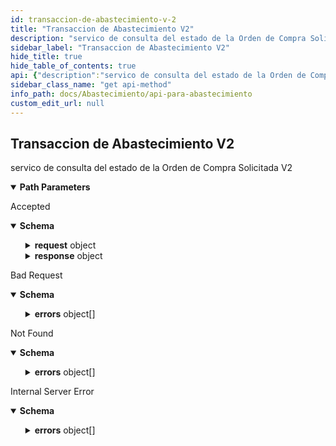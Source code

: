 ```yaml
---
id: transaccion-de-abastecimiento-v-2
title: "Transaccion de Abastecimiento V2"
description: "servico de consulta del estado de la Orden de Compra Solicitada V2"
sidebar_label: "Transaccion de Abastecimiento V2"
hide_title: true
hide_table_of_contents: true
api: {"description":"servico de consulta del estado de la Orden de Compra Solicitada V2","tags":["Abastecimiento V2"],"parameters":[{"description":"Id Transacción","name":"idTransaccion","in":"path","required":true,"schema":{"type":"integer"}}],"responses":{"202":{"description":"Accepted","content":{"application/json":{"schema":{"type":"object","properties":{"estado":{"type":"string"},"fechaCreacion":{"type":"string"},"fechaModificacion":{"type":"string"},"razon":{"type":"string"},"request":{"type":"object","required":["abastecimiento","almacen","contratoDistribucion","instancia"],"properties":{"abastecimiento":{"type":"object","required":["lineas","numeroOrdenExterna","origen","propietario","transportista"],"properties":{"datosAdicionales":{"type":"array","items":{"type":"object","properties":{"contenido":{"type":"string"},"meta":{"type":"string"}}}},"fechaDeRecepcionEsperada":{"type":"string"},"fechaOrdenExterna":{"type":"string"},"lineas":{"type":"array","items":{"type":"object","required":["almacenWMS","articulo","cantidadPedida","numeroDeLinea","propietario"],"properties":{"accionControlCalidad":{"type":"array","maxItems":128,"items":{"type":"string"}},"almacenWMS":{"type":"string","maxLength":50},"articulo":{"type":"object","required":["codigo","lote"],"properties":{"codigo":{"type":"string","maxLength":50},"datosAdicionales":{"type":"array","items":{"type":"object","properties":{"contenido":{"type":"string"},"meta":{"type":"string"}}}},"lote":{"type":"object","properties":{"datosAdicionales":{"type":"array","items":{"type":"object","properties":{"contenido":{"type":"string"},"meta":{"type":"string"}}}},"estadoLote":{"type":"string","enum":["OK","HOLD"]},"fechaDeVencimiento":{"type":"string"},"loteDeFabricante":{"type":"string"},"loteSecundario":{"type":"string"}}}}},"avisoContraMuestra":{"type":"string","maxLength":2000},"cantidadPedida":{"type":"integer"},"codigoAnmat":{"type":"string"},"contratoWarehouse":{"type":"string","maxLength":128},"datosAdicionales":{"type":"array","items":{"type":"object","properties":{"contenido":{"type":"string"},"meta":{"type":"string"}}}},"estatusOTdeTrazaporLPN":{"type":"string"},"estatusOtDeAcondporLpn":{"type":"string"},"numeroDeLinea":{"type":"string","maxLength":20},"productoTrazable":{"type":"string"},"propietario":{"type":"string","maxLength":15},"tipoAcondicionamiento":{"type":"array","maxItems":128,"items":{"type":"string"}},"tipoControlCalidad":{"type":"array","maxItems":128,"items":{"type":"string"}},"tipoTraza":{"type":"string"},"ubicacionPredeterminada":{"type":"string","maxLength":10},"unidadMedida":{"type":"string","maxLength":10},"valorDeclarado":{"type":"string"},"vidaUtildelLote":{"type":"string","maxLength":50}}}},"numeroOrdenExterna":{"type":"string","maxLength":55},"origen":{"type":"object","properties":{"calle":{"type":"string","maxLength":48},"codigoPostal":{"type":"string","maxLength":18},"datosAdicionales":{"type":"array","items":{"type":"object","properties":{"contenido":{"type":"string"},"meta":{"type":"string"}}}},"departamento":{"type":"string","maxLength":45},"id":{"type":"string","maxLength":55},"localidad":{"type":"string","maxLength":45},"nombreProvincia":{"type":"string","maxLength":25},"numero":{"type":"string"},"piso":{"type":"string","maxLength":45}}},"propietario":{"type":"string","maxLength":15},"transportista":{"type":"object","properties":{"datosPersonales":{"type":"object","properties":{"email":{"type":"string"},"nombreCompleto":{"description":"binding:\"lte=45\"","type":"string"},"numeroDeDocumento":{"type":"string"},"tipoDeDocumento":{"type":"string"}}},"idTransportista":{"type":"string"}}}}},"almacen":{"type":"string","maxLength":30},"contratoDistribucion":{"type":"string"},"contratoWarehouse":{"type":"string","maxLength":15},"instancia":{"type":"string"}}},"response":{"type":"object","properties":{"idTransaccion":{"type":"integer"}}}}}}}},"400":{"description":"Bad Request","content":{"application/json":{"schema":{"type":"object","properties":{"detail":{"type":"string"},"errors":{"type":"array","items":{"type":"object","properties":{"field":{"type":"string"},"message":{"type":"string"}}}},"status":{"type":"integer"},"title":{"type":"string"},"type":{"type":"string"}}}}}},"404":{"description":"Not Found","content":{"application/json":{"schema":{"type":"object","properties":{"detail":{"type":"string"},"errors":{"type":"array","items":{"type":"object","properties":{"field":{"type":"string"},"message":{"type":"string"}}}},"status":{"type":"integer"},"title":{"type":"string"},"type":{"type":"string"}}}}}},"500":{"description":"Internal Server Error","content":{"application/json":{"schema":{"type":"object","properties":{"detail":{"type":"string"},"errors":{"type":"array","items":{"type":"object","properties":{"field":{"type":"string"},"message":{"type":"string"}}}},"status":{"type":"integer"},"title":{"type":"string"},"type":{"type":"string"}}}}}}},"method":"get","path":"/abastecimiento/:idtransaccion","securitySchemes":{"ApiKeyAuth":{"type":"apiKey","name":"Authorization","in":"header"},"BasicAuth":{"type":"http","scheme":"basic"},"OAuth2AccessCode":{"type":"oauth2","flows":{"authorizationCode":{"authorizationUrl":"https://example.com/oauth/authorize","tokenUrl":"https://example.com/oauth/token","scopes":{"admin":" Grants read and write access to administrative information"}}}},"OAuth2Application":{"type":"oauth2","flows":{"clientCredentials":{"tokenUrl":"https://example.com/oauth/token","scopes":{"admin":" Grants read and write access to administrative information","write":" Grants write access"}}}},"OAuth2Implicit":{"type":"oauth2","flows":{"implicit":{"authorizationUrl":"https://example.com/oauth/authorize","scopes":{"admin":" Grants read and write access to administrative information","write":" Grants write access"}}}},"OAuth2Password":{"type":"oauth2","flows":{"password":{"tokenUrl":"https://example.com/oauth/token","scopes":{"admin":" Grants read and write access to administrative information","read":" Grants read access","write":" Grants write access"}}}}},"info":{"description":"API Restful to register shipments","title":"Api para abastecimiento","termsOfService":"http://swagger.io/terms/","contact":{"name":"API Support","url":"http://www.swagger.io/support","email":"support@swagger.io"},"license":{"name":"Apache 2.0","url":"http://www.apache.org/licenses/LICENSE-2.0.html"},"version":"1.0"}}
sidebar_class_name: "get api-method"
info_path: docs/Abastecimiento/api-para-abastecimiento
custom_edit_url: null
---
```



## Transaccion de Abastecimiento V2



servico de consulta del estado de la Orden de Compra Solicitada V2

<details style={{"marginBottom":"1rem"}} data-collapsed={false} open={true}><summary style={{}}><strong>Path Parameters</strong></summary><div><ul><ParamsItem className={"paramsItem"} param={{"description":"Id Transacción","name":"idTransaccion","in":"path","required":true,"schema":{"type":"integer"}}}></ParamsItem></ul></div></details><div><ApiTabs><TabItem label={"202"} value={"202"}><div>

Accepted

</div><div><MimeTabs schemaType={"response"}><TabItem label={"application/json"} value={"application/json"}><SchemaTabs><TabItem label={"Schema"} value={"Schema"}><details style={{}} data-collapsed={false} open={true}><summary style={{"textAlign":"left"}}><strong>Schema</strong></summary><div style={{"textAlign":"left","marginLeft":"1rem"}}></div><ul style={{"marginLeft":"1rem"}}><SchemaItem collapsible={false} name={"estado"} required={false} schemaName={"string"} qualifierMessage={undefined} schema={{"type":"string"}}></SchemaItem><SchemaItem collapsible={false} name={"fechaCreacion"} required={false} schemaName={"string"} qualifierMessage={undefined} schema={{"type":"string"}}></SchemaItem><SchemaItem collapsible={false} name={"fechaModificacion"} required={false} schemaName={"string"} qualifierMessage={undefined} schema={{"type":"string"}}></SchemaItem><SchemaItem collapsible={false} name={"razon"} required={false} schemaName={"string"} qualifierMessage={undefined} schema={{"type":"string"}}></SchemaItem><SchemaItem collapsible={true} className={"schemaItem"}><details style={{}}><summary style={{}}><strong>request</strong><span style={{"opacity":"0.6"}}> object</span></summary><div style={{"marginLeft":"1rem"}}><SchemaItem collapsible={true} className={"schemaItem"}><details style={{}}><summary style={{}}><strong>abastecimiento</strong><span style={{"opacity":"0.6"}}> object</span><strong style={{"fontSize":"var(--ifm-code-font-size)","color":"var(--openapi-required)"}}> required</strong></summary><div style={{"marginLeft":"1rem"}}><SchemaItem collapsible={true} className={"schemaItem"}><details style={{}}><summary style={{}}><strong>datosAdicionales</strong><span style={{"opacity":"0.6"}}> object[]</span></summary><div style={{"marginLeft":"1rem"}}><li><div style={{"fontSize":"var(--ifm-code-font-size)","opacity":"0.6","marginLeft":"-.5rem","paddingBottom":".5rem"}}>Array [</div></li><SchemaItem collapsible={false} name={"contenido"} required={false} schemaName={"string"} qualifierMessage={undefined} schema={{"type":"string"}}></SchemaItem><SchemaItem collapsible={false} name={"meta"} required={false} schemaName={"string"} qualifierMessage={undefined} schema={{"type":"string"}}></SchemaItem><li><div style={{"fontSize":"var(--ifm-code-font-size)","opacity":"0.6","marginLeft":"-.5rem"}}>]</div></li></div></details></SchemaItem><SchemaItem collapsible={false} name={"fechaDeRecepcionEsperada"} required={false} schemaName={"string"} qualifierMessage={undefined} schema={{"type":"string"}}></SchemaItem><SchemaItem collapsible={false} name={"fechaOrdenExterna"} required={false} schemaName={"string"} qualifierMessage={undefined} schema={{"type":"string"}}></SchemaItem><SchemaItem collapsible={true} className={"schemaItem"}><details style={{}}><summary style={{}}><strong>lineas</strong><span style={{"opacity":"0.6"}}> object[]</span><strong style={{"fontSize":"var(--ifm-code-font-size)","color":"var(--openapi-required)"}}> required</strong></summary><div style={{"marginLeft":"1rem"}}><li><div style={{"fontSize":"var(--ifm-code-font-size)","opacity":"0.6","marginLeft":"-.5rem","paddingBottom":".5rem"}}>Array [</div></li><SchemaItem collapsible={false} name={"accionControlCalidad"} required={false} schemaName={"string[]"} qualifierMessage={"**Possible values:** `<= 128`"} schema={{"type":"array","maxItems":128,"items":{"type":"string"}}}></SchemaItem><SchemaItem collapsible={false} name={"almacenWMS"} required={true} schemaName={"string"} qualifierMessage={"**Possible values:** `<= 50 characters`"} schema={{"type":"string","maxLength":50}}></SchemaItem><SchemaItem collapsible={true} className={"schemaItem"}><details style={{}}><summary style={{}}><strong>articulo</strong><span style={{"opacity":"0.6"}}> object</span><strong style={{"fontSize":"var(--ifm-code-font-size)","color":"var(--openapi-required)"}}> required</strong></summary><div style={{"marginLeft":"1rem"}}><SchemaItem collapsible={false} name={"codigo"} required={true} schemaName={"string"} qualifierMessage={"**Possible values:** `<= 50 characters`"} schema={{"type":"string","maxLength":50}}></SchemaItem><SchemaItem collapsible={true} className={"schemaItem"}><details style={{}}><summary style={{}}><strong>datosAdicionales</strong><span style={{"opacity":"0.6"}}> object[]</span></summary><div style={{"marginLeft":"1rem"}}><li><div style={{"fontSize":"var(--ifm-code-font-size)","opacity":"0.6","marginLeft":"-.5rem","paddingBottom":".5rem"}}>Array [</div></li><SchemaItem collapsible={false} name={"contenido"} required={false} schemaName={"string"} qualifierMessage={undefined} schema={{"type":"string"}}></SchemaItem><SchemaItem collapsible={false} name={"meta"} required={false} schemaName={"string"} qualifierMessage={undefined} schema={{"type":"string"}}></SchemaItem><li><div style={{"fontSize":"var(--ifm-code-font-size)","opacity":"0.6","marginLeft":"-.5rem"}}>]</div></li></div></details></SchemaItem><SchemaItem collapsible={true} className={"schemaItem"}><details style={{}}><summary style={{}}><strong>lote</strong><span style={{"opacity":"0.6"}}> object</span><strong style={{"fontSize":"var(--ifm-code-font-size)","color":"var(--openapi-required)"}}> required</strong></summary><div style={{"marginLeft":"1rem"}}><SchemaItem collapsible={true} className={"schemaItem"}><details style={{}}><summary style={{}}><strong>datosAdicionales</strong><span style={{"opacity":"0.6"}}> object[]</span></summary><div style={{"marginLeft":"1rem"}}><li><div style={{"fontSize":"var(--ifm-code-font-size)","opacity":"0.6","marginLeft":"-.5rem","paddingBottom":".5rem"}}>Array [</div></li><SchemaItem collapsible={false} name={"contenido"} required={false} schemaName={"string"} qualifierMessage={undefined} schema={{"type":"string"}}></SchemaItem><SchemaItem collapsible={false} name={"meta"} required={false} schemaName={"string"} qualifierMessage={undefined} schema={{"type":"string"}}></SchemaItem><li><div style={{"fontSize":"var(--ifm-code-font-size)","opacity":"0.6","marginLeft":"-.5rem"}}>]</div></li></div></details></SchemaItem><SchemaItem collapsible={false} name={"estadoLote"} required={false} schemaName={"string"} qualifierMessage={"**Possible values:** [`OK`, `HOLD`]"} schema={{"type":"string","enum":["OK","HOLD"]}}></SchemaItem><SchemaItem collapsible={false} name={"fechaDeVencimiento"} required={false} schemaName={"string"} qualifierMessage={undefined} schema={{"type":"string"}}></SchemaItem><SchemaItem collapsible={false} name={"loteDeFabricante"} required={false} schemaName={"string"} qualifierMessage={undefined} schema={{"type":"string"}}></SchemaItem><SchemaItem collapsible={false} name={"loteSecundario"} required={false} schemaName={"string"} qualifierMessage={undefined} schema={{"type":"string"}}></SchemaItem></div></details></SchemaItem></div></details></SchemaItem><SchemaItem collapsible={false} name={"avisoContraMuestra"} required={false} schemaName={"string"} qualifierMessage={"**Possible values:** `<= 2000 characters`"} schema={{"type":"string","maxLength":2000}}></SchemaItem><SchemaItem collapsible={false} name={"cantidadPedida"} required={true} schemaName={"integer"} qualifierMessage={undefined} schema={{"type":"integer"}}></SchemaItem><SchemaItem collapsible={false} name={"codigoAnmat"} required={false} schemaName={"string"} qualifierMessage={undefined} schema={{"type":"string"}}></SchemaItem><SchemaItem collapsible={false} name={"contratoWarehouse"} required={false} schemaName={"string"} qualifierMessage={"**Possible values:** `<= 128 characters`"} schema={{"type":"string","maxLength":128}}></SchemaItem><SchemaItem collapsible={true} className={"schemaItem"}><details style={{}}><summary style={{}}><strong>datosAdicionales</strong><span style={{"opacity":"0.6"}}> object[]</span></summary><div style={{"marginLeft":"1rem"}}><li><div style={{"fontSize":"var(--ifm-code-font-size)","opacity":"0.6","marginLeft":"-.5rem","paddingBottom":".5rem"}}>Array [</div></li><SchemaItem collapsible={false} name={"contenido"} required={false} schemaName={"string"} qualifierMessage={undefined} schema={{"type":"string"}}></SchemaItem><SchemaItem collapsible={false} name={"meta"} required={false} schemaName={"string"} qualifierMessage={undefined} schema={{"type":"string"}}></SchemaItem><li><div style={{"fontSize":"var(--ifm-code-font-size)","opacity":"0.6","marginLeft":"-.5rem"}}>]</div></li></div></details></SchemaItem><SchemaItem collapsible={false} name={"estatusOTdeTrazaporLPN"} required={false} schemaName={"string"} qualifierMessage={undefined} schema={{"type":"string"}}></SchemaItem><SchemaItem collapsible={false} name={"estatusOtDeAcondporLpn"} required={false} schemaName={"string"} qualifierMessage={undefined} schema={{"type":"string"}}></SchemaItem><SchemaItem collapsible={false} name={"numeroDeLinea"} required={true} schemaName={"string"} qualifierMessage={"**Possible values:** `<= 20 characters`"} schema={{"type":"string","maxLength":20}}></SchemaItem><SchemaItem collapsible={false} name={"productoTrazable"} required={false} schemaName={"string"} qualifierMessage={undefined} schema={{"type":"string"}}></SchemaItem><SchemaItem collapsible={false} name={"propietario"} required={true} schemaName={"string"} qualifierMessage={"**Possible values:** `<= 15 characters`"} schema={{"type":"string","maxLength":15}}></SchemaItem><SchemaItem collapsible={false} name={"tipoAcondicionamiento"} required={false} schemaName={"string[]"} qualifierMessage={"**Possible values:** `<= 128`"} schema={{"type":"array","maxItems":128,"items":{"type":"string"}}}></SchemaItem><SchemaItem collapsible={false} name={"tipoControlCalidad"} required={false} schemaName={"string[]"} qualifierMessage={"**Possible values:** `<= 128`"} schema={{"type":"array","maxItems":128,"items":{"type":"string"}}}></SchemaItem><SchemaItem collapsible={false} name={"tipoTraza"} required={false} schemaName={"string"} qualifierMessage={undefined} schema={{"type":"string"}}></SchemaItem><SchemaItem collapsible={false} name={"ubicacionPredeterminada"} required={false} schemaName={"string"} qualifierMessage={"**Possible values:** `<= 10 characters`"} schema={{"type":"string","maxLength":10}}></SchemaItem><SchemaItem collapsible={false} name={"unidadMedida"} required={false} schemaName={"string"} qualifierMessage={"**Possible values:** `<= 10 characters`"} schema={{"type":"string","maxLength":10}}></SchemaItem><SchemaItem collapsible={false} name={"valorDeclarado"} required={false} schemaName={"string"} qualifierMessage={undefined} schema={{"type":"string"}}></SchemaItem><SchemaItem collapsible={false} name={"vidaUtildelLote"} required={false} schemaName={"string"} qualifierMessage={"**Possible values:** `<= 50 characters`"} schema={{"type":"string","maxLength":50}}></SchemaItem><li><div style={{"fontSize":"var(--ifm-code-font-size)","opacity":"0.6","marginLeft":"-.5rem"}}>]</div></li></div></details></SchemaItem><SchemaItem collapsible={false} name={"numeroOrdenExterna"} required={true} schemaName={"string"} qualifierMessage={"**Possible values:** `<= 55 characters`"} schema={{"type":"string","maxLength":55}}></SchemaItem><SchemaItem collapsible={true} className={"schemaItem"}><details style={{}}><summary style={{}}><strong>origen</strong><span style={{"opacity":"0.6"}}> object</span><strong style={{"fontSize":"var(--ifm-code-font-size)","color":"var(--openapi-required)"}}> required</strong></summary><div style={{"marginLeft":"1rem"}}><SchemaItem collapsible={false} name={"calle"} required={false} schemaName={"string"} qualifierMessage={"**Possible values:** `<= 48 characters`"} schema={{"type":"string","maxLength":48}}></SchemaItem><SchemaItem collapsible={false} name={"codigoPostal"} required={false} schemaName={"string"} qualifierMessage={"**Possible values:** `<= 18 characters`"} schema={{"type":"string","maxLength":18}}></SchemaItem><SchemaItem collapsible={true} className={"schemaItem"}><details style={{}}><summary style={{}}><strong>datosAdicionales</strong><span style={{"opacity":"0.6"}}> object[]</span></summary><div style={{"marginLeft":"1rem"}}><li><div style={{"fontSize":"var(--ifm-code-font-size)","opacity":"0.6","marginLeft":"-.5rem","paddingBottom":".5rem"}}>Array [</div></li><SchemaItem collapsible={false} name={"contenido"} required={false} schemaName={"string"} qualifierMessage={undefined} schema={{"type":"string"}}></SchemaItem><SchemaItem collapsible={false} name={"meta"} required={false} schemaName={"string"} qualifierMessage={undefined} schema={{"type":"string"}}></SchemaItem><li><div style={{"fontSize":"var(--ifm-code-font-size)","opacity":"0.6","marginLeft":"-.5rem"}}>]</div></li></div></details></SchemaItem><SchemaItem collapsible={false} name={"departamento"} required={false} schemaName={"string"} qualifierMessage={"**Possible values:** `<= 45 characters`"} schema={{"type":"string","maxLength":45}}></SchemaItem><SchemaItem collapsible={false} name={"id"} required={false} schemaName={"string"} qualifierMessage={"**Possible values:** `<= 55 characters`"} schema={{"type":"string","maxLength":55}}></SchemaItem><SchemaItem collapsible={false} name={"localidad"} required={false} schemaName={"string"} qualifierMessage={"**Possible values:** `<= 45 characters`"} schema={{"type":"string","maxLength":45}}></SchemaItem><SchemaItem collapsible={false} name={"nombreProvincia"} required={false} schemaName={"string"} qualifierMessage={"**Possible values:** `<= 25 characters`"} schema={{"type":"string","maxLength":25}}></SchemaItem><SchemaItem collapsible={false} name={"numero"} required={false} schemaName={"string"} qualifierMessage={undefined} schema={{"type":"string"}}></SchemaItem><SchemaItem collapsible={false} name={"piso"} required={false} schemaName={"string"} qualifierMessage={"**Possible values:** `<= 45 characters`"} schema={{"type":"string","maxLength":45}}></SchemaItem></div></details></SchemaItem><SchemaItem collapsible={false} name={"propietario"} required={true} schemaName={"string"} qualifierMessage={"**Possible values:** `<= 15 characters`"} schema={{"type":"string","maxLength":15}}></SchemaItem><SchemaItem collapsible={true} className={"schemaItem"}><details style={{}}><summary style={{}}><strong>transportista</strong><span style={{"opacity":"0.6"}}> object</span><strong style={{"fontSize":"var(--ifm-code-font-size)","color":"var(--openapi-required)"}}> required</strong></summary><div style={{"marginLeft":"1rem"}}><SchemaItem collapsible={true} className={"schemaItem"}><details style={{}}><summary style={{}}><strong>datosPersonales</strong><span style={{"opacity":"0.6"}}> object</span></summary><div style={{"marginLeft":"1rem"}}><SchemaItem collapsible={false} name={"email"} required={false} schemaName={"string"} qualifierMessage={undefined} schema={{"type":"string"}}></SchemaItem><SchemaItem collapsible={false} name={"nombreCompleto"} required={false} schemaName={"string"} qualifierMessage={undefined} schema={{"description":"binding:\"lte=45\"","type":"string"}}></SchemaItem><SchemaItem collapsible={false} name={"numeroDeDocumento"} required={false} schemaName={"string"} qualifierMessage={undefined} schema={{"type":"string"}}></SchemaItem><SchemaItem collapsible={false} name={"tipoDeDocumento"} required={false} schemaName={"string"} qualifierMessage={undefined} schema={{"type":"string"}}></SchemaItem></div></details></SchemaItem><SchemaItem collapsible={false} name={"idTransportista"} required={false} schemaName={"string"} qualifierMessage={undefined} schema={{"type":"string"}}></SchemaItem></div></details></SchemaItem></div></details></SchemaItem><SchemaItem collapsible={false} name={"almacen"} required={true} schemaName={"string"} qualifierMessage={"**Possible values:** `<= 30 characters`"} schema={{"type":"string","maxLength":30}}></SchemaItem><SchemaItem collapsible={false} name={"contratoDistribucion"} required={true} schemaName={"string"} qualifierMessage={undefined} schema={{"type":"string"}}></SchemaItem><SchemaItem collapsible={false} name={"contratoWarehouse"} required={false} schemaName={"string"} qualifierMessage={"**Possible values:** `<= 15 characters`"} schema={{"type":"string","maxLength":15}}></SchemaItem><SchemaItem collapsible={false} name={"instancia"} required={true} schemaName={"string"} qualifierMessage={undefined} schema={{"type":"string"}}></SchemaItem></div></details></SchemaItem><SchemaItem collapsible={true} className={"schemaItem"}><details style={{}}><summary style={{}}><strong>response</strong><span style={{"opacity":"0.6"}}> object</span></summary><div style={{"marginLeft":"1rem"}}><SchemaItem collapsible={false} name={"idTransaccion"} required={false} schemaName={"integer"} qualifierMessage={undefined} schema={{"type":"integer"}}></SchemaItem></div></details></SchemaItem></ul></details></TabItem><TabItem label={"Example (from schema)"} value={"Example (from schema)"}><ResponseSamples responseExample={"{\n  \"estado\": \"string\",\n  \"fechaCreacion\": \"string\",\n  \"fechaModificacion\": \"string\",\n  \"razon\": \"string\",\n  \"request\": {\n    \"abastecimiento\": {\n      \"datosAdicionales\": [\n        {\n          \"contenido\": \"string\",\n          \"meta\": \"string\"\n        }\n      ],\n      \"fechaDeRecepcionEsperada\": \"string\",\n      \"fechaOrdenExterna\": \"string\",\n      \"lineas\": [\n        {\n          \"accionControlCalidad\": [\n            \"string\"\n          ],\n          \"almacenWMS\": \"string\",\n          \"articulo\": {\n            \"codigo\": \"string\",\n            \"datosAdicionales\": [\n              {\n                \"contenido\": \"string\",\n                \"meta\": \"string\"\n              }\n            ],\n            \"lote\": {\n              \"datosAdicionales\": [\n                {\n                  \"contenido\": \"string\",\n                  \"meta\": \"string\"\n                }\n              ],\n              \"estadoLote\": \"OK\",\n              \"fechaDeVencimiento\": \"string\",\n              \"loteDeFabricante\": \"string\",\n              \"loteSecundario\": \"string\"\n            }\n          },\n          \"avisoContraMuestra\": \"string\",\n          \"cantidadPedida\": 0,\n          \"codigoAnmat\": \"string\",\n          \"contratoWarehouse\": \"string\",\n          \"datosAdicionales\": [\n            {\n              \"contenido\": \"string\",\n              \"meta\": \"string\"\n            }\n          ],\n          \"estatusOTdeTrazaporLPN\": \"string\",\n          \"estatusOtDeAcondporLpn\": \"string\",\n          \"numeroDeLinea\": \"string\",\n          \"productoTrazable\": \"string\",\n          \"propietario\": \"string\",\n          \"tipoAcondicionamiento\": [\n            \"string\"\n          ],\n          \"tipoControlCalidad\": [\n            \"string\"\n          ],\n          \"tipoTraza\": \"string\",\n          \"ubicacionPredeterminada\": \"string\",\n          \"unidadMedida\": \"string\",\n          \"valorDeclarado\": \"string\",\n          \"vidaUtildelLote\": \"string\"\n        }\n      ],\n      \"numeroOrdenExterna\": \"string\",\n      \"origen\": {\n        \"calle\": \"string\",\n        \"codigoPostal\": \"string\",\n        \"datosAdicionales\": [\n          {\n            \"contenido\": \"string\",\n            \"meta\": \"string\"\n          }\n        ],\n        \"departamento\": \"string\",\n        \"id\": \"string\",\n        \"localidad\": \"string\",\n        \"nombreProvincia\": \"string\",\n        \"numero\": \"string\",\n        \"piso\": \"string\"\n      },\n      \"propietario\": \"string\",\n      \"transportista\": {\n        \"datosPersonales\": {\n          \"email\": \"string\",\n          \"nombreCompleto\": \"string\",\n          \"numeroDeDocumento\": \"string\",\n          \"tipoDeDocumento\": \"string\"\n        },\n        \"idTransportista\": \"string\"\n      }\n    },\n    \"almacen\": \"string\",\n    \"contratoDistribucion\": \"string\",\n    \"contratoWarehouse\": \"string\",\n    \"instancia\": \"string\"\n  },\n  \"response\": {\n    \"idTransaccion\": 0\n  }\n}"} language={"json"}></ResponseSamples></TabItem></SchemaTabs></TabItem></MimeTabs></div></TabItem><TabItem label={"400"} value={"400"}><div>

Bad Request

</div><div><MimeTabs schemaType={"response"}><TabItem label={"application/json"} value={"application/json"}><SchemaTabs><TabItem label={"Schema"} value={"Schema"}><details style={{}} data-collapsed={false} open={true}><summary style={{"textAlign":"left"}}><strong>Schema</strong></summary><div style={{"textAlign":"left","marginLeft":"1rem"}}></div><ul style={{"marginLeft":"1rem"}}><SchemaItem collapsible={false} name={"detail"} required={false} schemaName={"string"} qualifierMessage={undefined} schema={{"type":"string"}}></SchemaItem><SchemaItem collapsible={true} className={"schemaItem"}><details style={{}}><summary style={{}}><strong>errors</strong><span style={{"opacity":"0.6"}}> object[]</span></summary><div style={{"marginLeft":"1rem"}}><li><div style={{"fontSize":"var(--ifm-code-font-size)","opacity":"0.6","marginLeft":"-.5rem","paddingBottom":".5rem"}}>Array [</div></li><SchemaItem collapsible={false} name={"field"} required={false} schemaName={"string"} qualifierMessage={undefined} schema={{"type":"string"}}></SchemaItem><SchemaItem collapsible={false} name={"message"} required={false} schemaName={"string"} qualifierMessage={undefined} schema={{"type":"string"}}></SchemaItem><li><div style={{"fontSize":"var(--ifm-code-font-size)","opacity":"0.6","marginLeft":"-.5rem"}}>]</div></li></div></details></SchemaItem><SchemaItem collapsible={false} name={"status"} required={false} schemaName={"integer"} qualifierMessage={undefined} schema={{"type":"integer"}}></SchemaItem><SchemaItem collapsible={false} name={"title"} required={false} schemaName={"string"} qualifierMessage={undefined} schema={{"type":"string"}}></SchemaItem><SchemaItem collapsible={false} name={"type"} required={false} schemaName={"string"} qualifierMessage={undefined} schema={{"type":"string"}}></SchemaItem></ul></details></TabItem><TabItem label={"Example (from schema)"} value={"Example (from schema)"}><ResponseSamples responseExample={"{\n  \"detail\": \"string\",\n  \"errors\": [\n    {\n      \"field\": \"string\",\n      \"message\": \"string\"\n    }\n  ],\n  \"status\": 0,\n  \"title\": \"string\",\n  \"type\": \"string\"\n}"} language={"json"}></ResponseSamples></TabItem></SchemaTabs></TabItem></MimeTabs></div></TabItem><TabItem label={"404"} value={"404"}><div>

Not Found

</div><div><MimeTabs schemaType={"response"}><TabItem label={"application/json"} value={"application/json"}><SchemaTabs><TabItem label={"Schema"} value={"Schema"}><details style={{}} data-collapsed={false} open={true}><summary style={{"textAlign":"left"}}><strong>Schema</strong></summary><div style={{"textAlign":"left","marginLeft":"1rem"}}></div><ul style={{"marginLeft":"1rem"}}><SchemaItem collapsible={false} name={"detail"} required={false} schemaName={"string"} qualifierMessage={undefined} schema={{"type":"string"}}></SchemaItem><SchemaItem collapsible={true} className={"schemaItem"}><details style={{}}><summary style={{}}><strong>errors</strong><span style={{"opacity":"0.6"}}> object[]</span></summary><div style={{"marginLeft":"1rem"}}><li><div style={{"fontSize":"var(--ifm-code-font-size)","opacity":"0.6","marginLeft":"-.5rem","paddingBottom":".5rem"}}>Array [</div></li><SchemaItem collapsible={false} name={"field"} required={false} schemaName={"string"} qualifierMessage={undefined} schema={{"type":"string"}}></SchemaItem><SchemaItem collapsible={false} name={"message"} required={false} schemaName={"string"} qualifierMessage={undefined} schema={{"type":"string"}}></SchemaItem><li><div style={{"fontSize":"var(--ifm-code-font-size)","opacity":"0.6","marginLeft":"-.5rem"}}>]</div></li></div></details></SchemaItem><SchemaItem collapsible={false} name={"status"} required={false} schemaName={"integer"} qualifierMessage={undefined} schema={{"type":"integer"}}></SchemaItem><SchemaItem collapsible={false} name={"title"} required={false} schemaName={"string"} qualifierMessage={undefined} schema={{"type":"string"}}></SchemaItem><SchemaItem collapsible={false} name={"type"} required={false} schemaName={"string"} qualifierMessage={undefined} schema={{"type":"string"}}></SchemaItem></ul></details></TabItem><TabItem label={"Example (from schema)"} value={"Example (from schema)"}><ResponseSamples responseExample={"{\n  \"detail\": \"string\",\n  \"errors\": [\n    {\n      \"field\": \"string\",\n      \"message\": \"string\"\n    }\n  ],\n  \"status\": 0,\n  \"title\": \"string\",\n  \"type\": \"string\"\n}"} language={"json"}></ResponseSamples></TabItem></SchemaTabs></TabItem></MimeTabs></div></TabItem><TabItem label={"500"} value={"500"}><div>

Internal Server Error

</div><div><MimeTabs schemaType={"response"}><TabItem label={"application/json"} value={"application/json"}><SchemaTabs><TabItem label={"Schema"} value={"Schema"}><details style={{}} data-collapsed={false} open={true}><summary style={{"textAlign":"left"}}><strong>Schema</strong></summary><div style={{"textAlign":"left","marginLeft":"1rem"}}></div><ul style={{"marginLeft":"1rem"}}><SchemaItem collapsible={false} name={"detail"} required={false} schemaName={"string"} qualifierMessage={undefined} schema={{"type":"string"}}></SchemaItem><SchemaItem collapsible={true} className={"schemaItem"}><details style={{}}><summary style={{}}><strong>errors</strong><span style={{"opacity":"0.6"}}> object[]</span></summary><div style={{"marginLeft":"1rem"}}><li><div style={{"fontSize":"var(--ifm-code-font-size)","opacity":"0.6","marginLeft":"-.5rem","paddingBottom":".5rem"}}>Array [</div></li><SchemaItem collapsible={false} name={"field"} required={false} schemaName={"string"} qualifierMessage={undefined} schema={{"type":"string"}}></SchemaItem><SchemaItem collapsible={false} name={"message"} required={false} schemaName={"string"} qualifierMessage={undefined} schema={{"type":"string"}}></SchemaItem><li><div style={{"fontSize":"var(--ifm-code-font-size)","opacity":"0.6","marginLeft":"-.5rem"}}>]</div></li></div></details></SchemaItem><SchemaItem collapsible={false} name={"status"} required={false} schemaName={"integer"} qualifierMessage={undefined} schema={{"type":"integer"}}></SchemaItem><SchemaItem collapsible={false} name={"title"} required={false} schemaName={"string"} qualifierMessage={undefined} schema={{"type":"string"}}></SchemaItem><SchemaItem collapsible={false} name={"type"} required={false} schemaName={"string"} qualifierMessage={undefined} schema={{"type":"string"}}></SchemaItem></ul></details></TabItem><TabItem label={"Example (from schema)"} value={"Example (from schema)"}><ResponseSamples responseExample={"{\n  \"detail\": \"string\",\n  \"errors\": [\n    {\n      \"field\": \"string\",\n      \"message\": \"string\"\n    }\n  ],\n  \"status\": 0,\n  \"title\": \"string\",\n  \"type\": \"string\"\n}"} language={"json"}></ResponseSamples></TabItem></SchemaTabs></TabItem></MimeTabs></div></TabItem></ApiTabs></div>
      